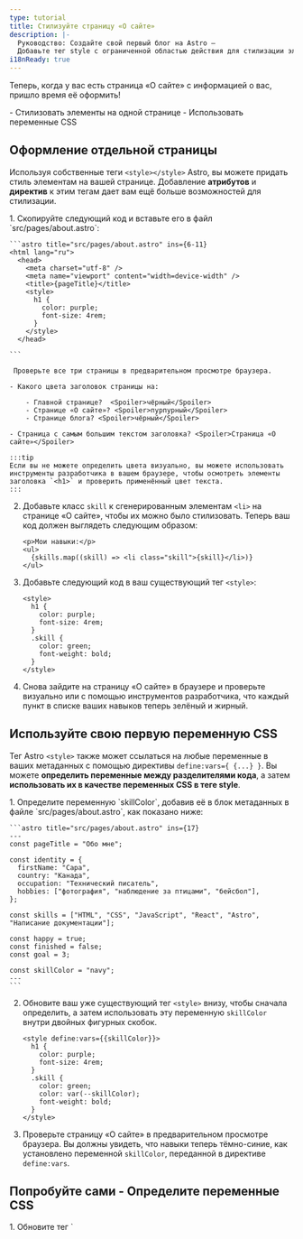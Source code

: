 ```yaml
---
type: tutorial
title: Стилизуйте страницу «О сайте»
description: |-
  Руководство: Создайте свой первый блог на Astro —
  Добавьте тег style с ограниченной областью действия для стилизации элементов на странице
i18nReady: true
---
```


Теперь, когда у вас есть страница «О сайте» с информацией о вас, пришло время её оформить!

<PreCheck>
  - Стилизовать элементы на одной странице
  - Использовать переменные CSS
</PreCheck>


## Оформление отдельной страницы

Используя собственные теги `<style></style>` Astro, вы можете придать стиль элементам на вашей странице. Добавление **атрибутов** и **директив** к этим тегам дает вам ещё больше возможностей для стилизации.

<Steps>
1. Скопируйте следующий код и вставьте его в файл `src/pages/about.astro`:

    ```astro title="src/pages/about.astro" ins={6-11}
    <html lang="ru">
      <head>
        <meta charset="utf-8" />
        <meta name="viewport" content="width=device-width" />
        <title>{pageTitle}</title>
        <style>
          h1 {
            color: purple;
            font-size: 4rem;
          }
        </style>
      </head>

    ```

     Проверьте все три страницы в предварительном просмотре браузера.

    - Какого цвета заголовок страницы на:

        - Главной странице?  <Spoiler>чёрный</Spoiler>
        - Странице «О сайте»? <Spoiler>пурпурный</Spoiler>
        - Странице блога? <Spoiler>чёрный</Spoiler>

    - Страница с самым большим текстом заголовка? <Spoiler>Страница «О сайте»</Spoiler>

    :::tip
    Если вы не можете определить цвета визуально, вы можете использовать инструменты разработчика в вашем браузере, чтобы осмотреть элементы заголовка `<h1>` и проверить применённый цвет текста.
    :::

2. Добавьте класс `skill` к сгенерированным элементам `<li>` на странице «О сайте», чтобы их можно было стилизовать. Теперь ваш код должен выглядеть следующим образом:

    ```astro title="src/pages/about.astro" 'class="skill"'
    <p>Мои навыки:</p>
    <ul>
      {skills.map((skill) => <li class="skill">{skill}</li>)}
    </ul>
    ```

3. Добавьте следующий код в ваш существующий тег `<style>`:

    ```astro title="src/pages/about.astro" ins={6-9}
    <style>
      h1 {
        color: purple;
        font-size: 4rem;
      }
      .skill {
        color: green;
        font-weight: bold;
      }
    </style>
    ```



4. Снова зайдите на страницу «О сайте» в браузере и проверьте визуально или с помощью инструментов разработчика, что каждый пункт в списке ваших навыков теперь зелёный и жирный.
</Steps>

## Используйте свою первую переменную CSS

Тег Astro `<style>` также может ссылаться на любые переменные в ваших метаданных с помощью директивы `define:vars={ {...} }`. Вы можете **определить переменные между разделителями кода**, а затем **использовать их в качестве переменных CSS в теге style**.

<Steps>
1. Определите переменную `skillColor`, добавив её в блок метаданных в файле `src/pages/about.astro`, как показано ниже:

    ```astro title="src/pages/about.astro" ins={17}
    ---
    const pageTitle = "Обо мне";

    const identity = {
      firstName: "Сара",
      country: "Канада",
      occupation: "Технический писатель",
      hobbies: ["фотография", "наблюдение за птицами", "бейсбол"],
    };

    const skills = ["HTML", "CSS", "JavaScript", "React", "Astro", "Написание документации"];

    const happy = true;
    const finished = false;
    const goal = 3;

    const skillColor = "navy";
    ---
    ```

2. Обновите ваш уже существующий тег `<style>` внизу, чтобы сначала определить, а затем использовать эту переменную `skillColor` внутри двойных фигурных скобок.

    ```astro title="src/pages/about.astro" "define:vars={{skillColor}}" "var(--skillColor)" del={7} ins={8}
    <style define:vars={{skillColor}}>
      h1 {
        color: purple;
        font-size: 4rem;
      }
      .skill {
        color: green;
        color: var(--skillColor);
        font-weight: bold;
      }
    </style>
    ```

3. Проверьте страницу «О сайте» в предварительном просмотре браузера. Вы должны увидеть, что навыки теперь тёмно-синие, как установлено переменной `skillColor`, переданной в директиве `define:vars`.
</Steps>

<Box icon="puzzle-piece">

## Попробуйте сами - Определите переменные CSS

 <Steps>
 1. Обновите тег `<style>` на странице «О сайте» так, чтобы он соответствовал приведённому ниже.

    ```astro title="src/pages/about.astro"
    <style define:vars={{skillColor, fontWeight, textCase}}>
      h1 {
        color: purple;
        font-size: 4rem;
      }
      .skill {
        color: var(--skillColor);
        font-weight: var(--fontWeight);
        text-transform: var(--textCase);
      }
    </style>
    ```

 2. Добавьте все недостающие определения переменных в свой блок метаданных, чтобы ваш новый тег `<style>` успешно применил эти стили к списку навыков:
    - Цвет текста - тёмно-синий
    - Текст выделен жирным шрифтом
    - Элементы списка выделены заглавными буквами (все буквы прописные)
</Steps>

<details>
<summary>✅ Покажите мне код! ✅</summary>

```astro title="src/pages/about.astro" ins={18-19}
---
const pageTitle = "Обо мне";

const identity = {
  firstName: "Сара",
  country: "Канада",
  occupation: "Технический писатель",
  hobbies: ["фотография", "наблюдение за птицами", "бейсбол"],
};

const skills = ["HTML", "CSS", "JavaScript", "React", "Astro", "Написание документации"];

const happy = true;
const finished = false;
const goal = 3;

const skillColor = "navy";
const fontWeight = "bold";
const textCase = "uppercase";
---
```
</details>

</Box>

<Box icon="check-list">
## Контрольный список

<Checklist>
- [ ] Я умею добавлять стили CSS на отдельную страницу с помощью тега Astro `<style>`.
- [ ] Я умею использовать переменные для стилизации элементов на странице.
</Checklist>
</Box>

### Ресурсы
- [Сравнение синтаксиса Astro и JSX](/ru/reference/astro-syntax/#отличия-между-astro-и-jsx)

- [Тег `<style>` в Astro](/ru/guides/styling/#styling-in-astro)

- [CSS переменные в Astro](/ru/guides/styling/#css-variables)
